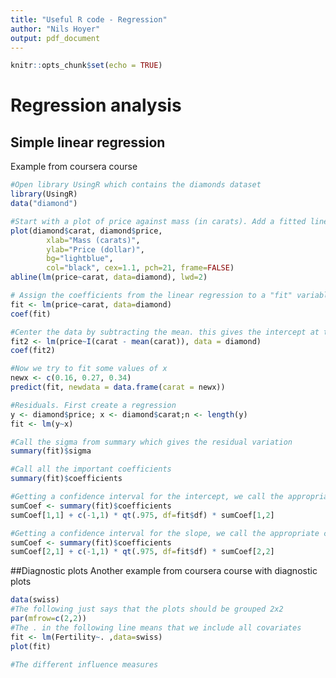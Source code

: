 ```yaml
---
title: "Useful R code - Regression"
author: "Nils Hoyer"
output: pdf_document
---
```


```r
knitr::opts_chunk$set(echo = TRUE)


```



# Regression analysis
## Simple linear regression
Example from coursera course
```r
#Open library UsingR which contains the diamonds dataset
library(UsingR)
data("diamond")
```

```r


#Start with a plot of price against mass (in carats). Add a fitted line 
plot(diamond$carat, diamond$price,
        xlab="Mass (carats)",
        ylab="Price (dollar)",
        bg="lightblue",
        col="black", cex=1.1, pch=21, frame=FALSE)
abline(lm(price~carat, data=diamond), lwd=2)

# Assign the coefficients from the linear regression to a "fit" variable and call its coefficients
fit <- lm(price~carat, data=diamond)
coef(fit)

#Center the data by subtracting the mean. this gives the intercept at the average x (the average size of diamond)
fit2 <- lm(price~I(carat - mean(carat)), data = diamond)
coef(fit2)

#Now we try to fit some values of x
newx <- c(0.16, 0.27, 0.34)
predict(fit, newdata = data.frame(carat = newx))

#Residuals. First create a regression
y <- diamond$price; x <- diamond$carat;n <- length(y)
fit <- lm(y~x)

#Call the sigma from summary which gives the residual variation
summary(fit)$sigma

#Call all the important coefficients
summary(fit)$coefficients

#Getting a confidence interval for the intercept, we call the appropriate cells in the coefficients table
sumCoef <- summary(fit)$coefficients
sumCoef[1,1] + c(-1,1) * qt(.975, df=fit$df) * sumCoef[1,2]

#Getting a confidence interval for the slope, we call the appropriate cells in the coefficients table
sumCoef <- summary(fit)$coefficients
sumCoef[2,1] + c(-1,1) * qt(.975, df=fit$df) * sumCoef[2,2]

```

##Diagnostic plots
Another example from coursera course with diagnostic plots
```r
data(swiss)
#The following just says that the plots should be grouped 2x2
par(mfrow=c(2,2))
#The . in the following line means that we include all covariates
fit <- lm(Fertility~. ,data=swiss)
plot(fit)

#The different influence measures
```


